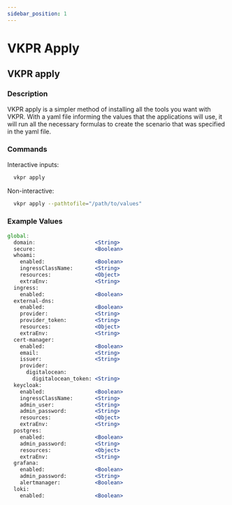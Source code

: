 ```yaml
---
sidebar_position: 1
---
```


# VKPR Apply

## VKPR apply

### Description

VKPR apply is a simpler method of installing all the tools you want with VKPR. With a yaml file informing the values that the applications will use, it will run all the necessary formulas to create the scenario that was specified in the yaml file.

### Commands

Interactive inputs:

```bash
  vkpr apply
```

Non-interactive:

```bash
  vkpr apply --pathtofile="/path/to/values"
```

### Example Values

```jsx title="vkpr-values.yaml"
global:
  domain:                   <String>
  secure:                   <Boolean>
  whoami:
    enabled:                <Boolean>
    ingressClassName:       <String>
    resources:              <Object>
    extraEnv:               <String>
  ingress:
    enabled:                <Boolean>
  external-dns:
    enabled:                <Boolean>
    provider:               <String>
    provider_token:         <String>
    resources:              <Object>
    extraEnv:               <String>
  cert-manager:
    enabled:                <Boolean>
    email:                  <String>
    issuer:                 <String>
    provider:
      digitalocean:
        digitalocean_token: <String>
  keycloak:
    enabled:                <Boolean>
    ingressClassName:       <String>
    admin_user:             <String>
    admin_password:         <String>
    resources:              <Object>
    extraEnv:               <String>
  postgres:
    enabled:                <Boolean>
    admin_password:         <String>
    resources:              <Object>
    extraEnv:               <String>
  grafana:
    enabled:                <Boolean>
    admin_password:         <String>
    alertmanager:           <Boolean>
  loki:
    enabled:                <Boolean>
```